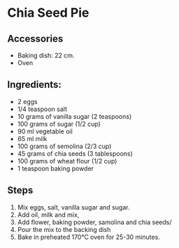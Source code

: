 # Chia Seed Pie

## Accessories

- Baking dish: 22 cm.
- Oven

## Ingredients:
- 2 eggs
- 1/4 teaspoon salt
- 10 grams of vanilla sugar (2 teaspoons)
- 100 grams of sugar (1/2 cup)
- 90 ml vegetable oil
- 65 ml milk
- 100 grams of semolina (2/3 cup)
- 45 grams of chia seeds (3 tablespoons)
- 100 grams of wheat flour (1/2 cup)
- 1 teaspoon baking powder


## Steps

1. Mix eggs, salt, vanilla sugar and sugar.
2. Add oil, milk and mix, 
3. Add flower, baking powder, samolina and chia seeds/
4. Pour the mix to the backing dish
5. Bake in preheated 170°C oven for 25-30 minutes.
